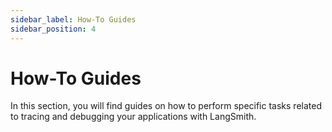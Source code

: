 ```yaml
---
sidebar_label: How-To Guides
sidebar_position: 4
---
```



# How-To Guides

In this section, you will find guides on how to perform specific tasks related to tracing and debugging your applications with LangSmith.

<DocCardList />
